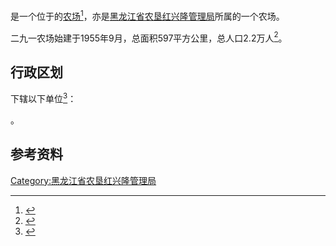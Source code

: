 {{中国乡级行政区|23/05/21/500/000
|行政区全称           = {{PAGENAMEBASE}}
|上级行政区           = [[黑龙江省农垦红兴隆管理局|黑龙江省农垦红兴隆管理局]]
}}

'''{{PAGENAMEBASE}}'''是一个位于{{PRC admin/fullname|23/05/21/500/000|3}}的[[农场|农场]]<ref>{{PRC admin/ref sgc|{{PRC admin/parent|23/05/21/500/000}}}}</ref>，亦是[[黑龙江省农垦红兴隆管理局|黑龙江省农垦红兴隆管理局]]所属的一个农场。

二九一农场始建于1955年9月，总面积597平方公里，总人口2.2万人<ref>{{cite web |title=二九一农场 |url=http://zw.chinabdh.com/291farm/index.jhtml |website=黑龙江省农垦总局 }}{{Dead link}}</ref>。

== 行政区划 ==
{{PAGENAMEBASE}}下辖以下单位<ref>{{PRC admin/ref sgc|23/05/21/500/000}}</ref>：

{{PRC admin/children|23/05/21/500/000}}。

== 参考资料 ==
{{reflist}}

{{黑龙江行政区划小作品}}
{{PRC admin/navcat|23/05/21/500/000}}
{{黑龙江省农垦总局}}

[[Category:黑龙江省农垦红兴隆管理局|Category:黑龙江省农垦红兴隆管理局]]